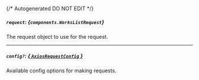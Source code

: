 {/* Autogenerated DO NOT EDIT  */}

##### `request`: *{`components.WorksListRequest`}*
The request object to use for the request.
<Collapsible openLabel={Labels.showProperties} closeLabel={Labels.hideProperties}>
    <WorksListRequest/>
</Collapsible>

---
##### `config?`: [*{ `AxiosRequestConfig` }*](https://axios-http.com/docs/req_config)
Available config options for making requests.


